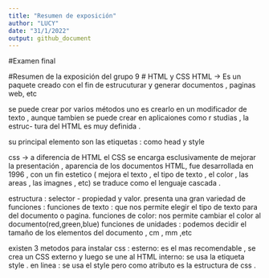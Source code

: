 ---
title: "Resumen de exposición"
author: "LUCY"
date: "31/1/2022"
output: github_document
---
#Examen final 

#Resumen de la exposición del grupo 9
 # HTML y CSS 
 HTML -> Es un paquete creado con el fin de estrucuturar y generar documentos
 , paginas web,  etc 

 se puede crear por varios métodos uno es crearlo en un modificador de texto 
   , aunque tambien se puede crear en aplicaiones como r studias , la estruc-
   tura del HTML es muy definida .
 
 su principal elemento son las etiquetas : como head y style 
 
 css -> a diferencia de HTML  el CSS se encarga esclusivamente de mejorar la 
 presentación , aparencia de los documentos HTML, fue desarrollada en 1996 ,
 con un fin estetico ( mejora el texto , el tipo de texto , el color , las areas
                       , las imagnes , etc)
 se traduce como el  lenguaje cascada .
 
 estructura : selector - propiedad y valor.
 presenta una gran variedad de funciones :
   funciones de texto : que nos permite elegir el tipo de texto para del documento 
 o pagina.
 funciones de color: nos permite cambiar el color al documento(red,green,blue)
 funciones de unidades : podemos decidir el tamaño de los elementos del documento , cm , mm ,etc
 
  existen 3 metodos para instalar css :
    esterno: es el mas recomendable , se crea un CSS externo y luego se une al HTML
   interno: se usa la etiqueta style .
   en linea : se usa el style pero como atributo es la estructura de css .
